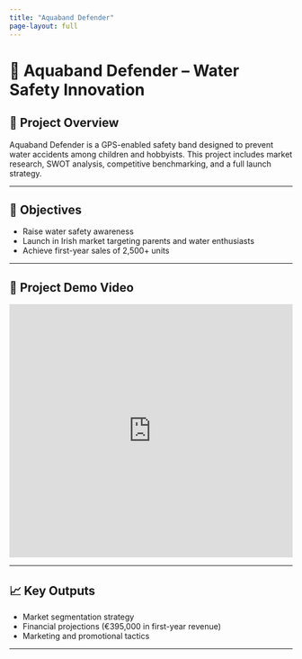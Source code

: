 ```yaml
---
title: "Aquaband Defender"
page-layout: full
---
```


# 🛟 Aquaband Defender – Water Safety Innovation

## 📖 Project Overview

Aquaband Defender is a GPS-enabled safety band designed to prevent water accidents among children and hobbyists. This project includes market research, SWOT analysis, competitive benchmarking, and a full launch strategy.

---

## 🎯 Objectives

- Raise water safety awareness
- Launch in Irish market targeting parents and water enthusiasts
- Achieve first-year sales of 2,500+ units

---

## 🎥 Project Demo Video

<iframe width="100%" height="450" src="https://www.youtube.com/embed/YOUR_VIDEO_ID" frameborder="0" allowfullscreen></iframe>

---

## 📈 Key Outputs

- Market segmentation strategy
- Financial projections (€395,000 in first-year revenue)
- Marketing and promotional tactics

---
